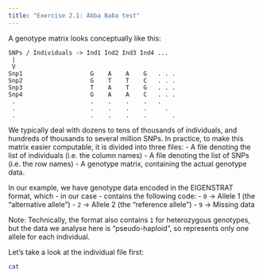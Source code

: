 ```yaml
---
title: "Exercise 2.1: Abba Baba test"
---
```


A genotype matrix looks conceptually like this:

```
SNPs / Individuals -> Ind1 Ind2 Ind3 Ind4 ...
 |
 V
Snp1                   G    A    A    G   . . .
Snp2                   G    T    T    C   . . .
Snp3                   T    A    T    G   . . .
Snp4                   G    A    A    C   . . .
 .                     .    .    .    .   .
 .                     .    .    .    .     .
 .                     .    .    .    .       .
 ```
 
We typically deal with dozens to tens of thousands of individuals, and hundreds of thousands to several million SNPs. In practice, to make this matrix easier computable, it is divided into three files:
- A file denoting the list of individuals (i.e. the column names)
- A file denoting the list of SNPs (i.e. the row names)
- A genotype matrix, containing the actual genotype data.

In our example, we have genotype data encoded in the EIGENSTRAT format, which - in our case - contains the following code:
- `0` -> Allele 1 (the "alternative allele")
- `2` -> Allele 2 (the "reference allele")
- `9` -> Missing data

Note: Technically, the format also contains `1` for heterozygous genotypes, but the data we analyse here is "pseudo-haploid", so represents only one allele for each individual.

Let's take a look at the individual file first:
```bash
cat 

```

